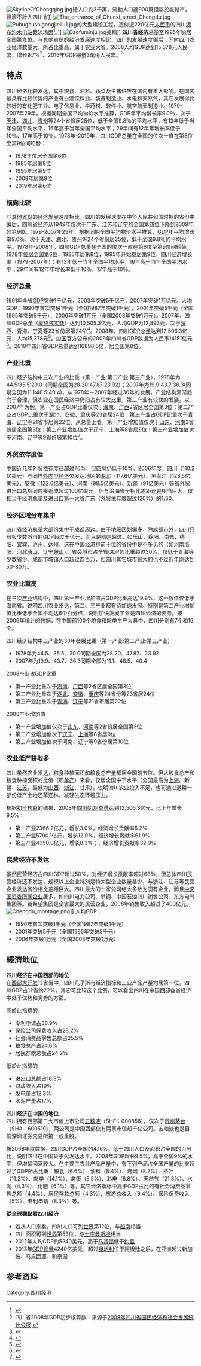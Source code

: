{{多個問題|
{{refimprove|time=2015-01-21T05:46:32+00:00}}
{{update|time=2015-01-21T05:46:32+00:00}}
{{copypaste|time=2017-01-10T01:43:20+00:00}}
}}
{{NoteTA
|1=zh:水準; zh-tw:水準; zh-cn:水平; zh-hk:水平
}}
[[File:SkylineOfChongqing.jpg|thumb]]總人口約3千萬，流動人口達900萬但屬於直轄市，經濟不計入四川省]]
[[File:The_entrance_of_Chunxi_street_Chengdu.jpg|thumb]]
[[File:Pubugoushigongjieliu1.jpg|right]]的大型建设工程，造价近220亿元[[人民币|人民币]]的四川[[瀑布沟水电站|瀑布沟水电站]]截流场面<ref>{{cite web |url=http://finance.sina.com.cn/roll/20040910/18251015791.shtml |title=《四川省经济概况》 |accessdate=2010-05-09 |publisher=新浪财经 |language=zh-hans |archive-date=2008-10-12 |archive-url=https://web.archive.org/web/20081012180747/http://finance.sina.com.cn/roll/20040910/18251015791.shtml |dead-url=no }}</ref>。]]
[[File:Daofuminju.jpg|thumb]]美稱]]
'''四川省经济'''总量至1995年稳居[[中华人民共和国省级行政区地区生产总值列表|全国第九位]]。与其他[[中国一级行政区|省份]]的[[中华人民共和国经济|经济发展]]速度相比，四川的发展速度偏后；同时四川农业经济数量大，所占比重高，属于农业大省。2008人均GDP达到15,378元人民幣，增长9.7%<ref>四川省2008年GDP初步核算数：来源于[http://www.sc.stats.gov.cn/Select.asp?Tag=8041&File=Info/gb/2008gb.htm 2008年四川省国民经济和社会发展统计公报] {{Wayback|url=http://www.sc.stats.gov.cn/Select.asp?Tag=8041&File=Info%2Fgb%2F2008gb.htm |date=20190602081212 }}</ref>、2016年GDP總量3萬億人民幣。<ref>{{Cite web |url=http://www.chinatimes.com/realtimenews/20160210000828-260409 |title=chinatimes.com/ |accessdate=2016-09-11 |archive-date=2016-09-19 |archive-url=https://web.archive.org/web/20160919020909/http://www.chinatimes.com/realtimenews/20160210000828-260409 |dead-url=no }}</ref>

==特点==
四川经济比较发达，其中粮食、油料、蔬菜及生猪供应在国内有重大影响。在国内最具有比较优势的产业有白酒饮料业、装备制造业、水电和天然气，其它发展得比较好的有化肥工业、电子信息业、中药材、软件业、航空航天制造业。1979-2007年29年，根据同期全国平均物价水平推算，GDP年平均增长率9.0％，次于[[天津市地区生产总值|天津]]、[[湖北省地区生产总值|湖北]]、[[贵州省地区生产总值|贵州]]等24个省份居25位，低于全国9.8％的平均水平，有13年低于当年全国平均水平，16年高于当年全国平均水平；29年间有12年年增长率低于10％，17年高于10％。1978年-2019年，四川GDP总量在全国的位次一直在第6位至第9位间轮替：
*1978年位居全国第6位
*1985年居第8位
*1995年居第9位
*2008年居第9位
*2019年居第6位

===横向比较===
与其他[[中国一级行政区|省份]]的[[中华人民共和国经济|经济发展]]速度相比，四川的发展速度在中华人民共和国时期的省份中偏后，四川省经济从1949年仅次于广东、江苏和辽宁的全国第四位下降到2009年的第9位。1979-2007年29年，根据同期全国平均物价水平推算，[[GDP|GDP]]年平均增长率9.0％，次于[[天津市地区生产总值|天津]]、[[湖北省地区生产总值|湖北]]、[[贵州省地区生产总值|贵州]]等24个省份居25位，低于全国9.8％的平均水平。1978年-2008年，四川GDP总量在全国的位次一直在第6位至第9位间轮替，[[中国省级行政区历年地区生产总值列表|1978年位居全国第6位]]，1985年居第8位，1995年开始稳居第9位。四川经济增长率（1979-2007年）：有13年低于当年全国平均水平，16年高于当年全国平均水平；29年间有12年年增长率低于10％，17年高于10％。

===经济总量===
1991年全省[[GDP|GDP]]突破1千亿元，2003年突破5千亿元，2007年突破1万亿元。人均GDP：1990年首次突破1千元（全国1987年突破1千元），2001年突破5千元（全国1995年突破5千元），2006年突破1万元（全国2003年突破1万元）。2007年，四川GDP总量（[[中华人民共和国国内生产总值#数据类型|最终核实数]]）达到10,505.3亿元，人均GDP为12,893元，次于[[陕西省地区生产总值|陕西]]、[[青海省地区生产总值|青海]]、[[宁夏回族自治区地区生产总值|宁夏]]等23省份居第24位<ref>{{cite web |url=http://219.235.129.54/cx/table/table.jsp |title=《2007年度各省级行政区GDP数据》 |accessdate=2010-01-01 |publisher=国家统计数据库 |language=zh-hans |deadurl=yes |archiveurl=https://archive.is/20080510120443/http://219.235.129.54/cx/table/table.jsp |archivedate=2008-05-10 }}</ref>。2008年，[[四川省地区生产总值|四川GDP总量]]达到12,506.3亿元，人均15,378元<ref>{{cite web |url=http://www.sc.stats.gov.cn/Select.asp?Tag=8041&File=Info/gb/2008gb.htm |title=《2008年四川省国民经济和社会发展统计公报》 |accessdate=2010-01-01 |publisher=四川省统计局 |language=zh-hans |archive-date=2019-06-02 |archive-url=https://web.archive.org/web/20190602081212/http://www.sc.stats.gov.cn/Select.asp?Tag=8041&File=Info%2Fgb%2F2008gb.htm |dead-url=yes }}</ref>。[[中华人民共和国|中国]]官方公布的2009年四川省GDP数据为人民币14151亿元<ref>{{cite web|url=http://www.tjcn.org/tjgb/201003/7844.html|title=《2009年四川省统计公报》|accessdate=2010-05-10|publisher=中国统计信息网|language=zh-hans|deadurl=yes|archiveurl=https://web.archive.org/web/20100413223648/http://www.tjcn.org/tjgb/201003/7844.html|archivedate=2010-04-13}}</ref>。2010年四川省GDP总量达到16898.6亿，居全国第8位。

===产业比重===
四川经济结构中三次产业的比重（第一产业:第二产业:第三产业），1978年为44.5:35.5:20.0（同期全国为28.20:47.87:23.92）；2007年为19.9:43.7:36.3(同期全国为11.1:48.5:40.4)，从1978年－2007年经过30年的发展，产业结构渐渐趋向于合理，但农业在国民经济中仍旧占有较大比重，第二产业有较快的发展。以2007年为例，第一产业占GDP比重仅次于[[海南省地区生产总值|海南]]、[[广西壮族自治区地区生产总值|广西]]2省区居全国第3位；第二产业占GDP比重次于[[湖北省地区生产总值|湖北]]、[[安徽省地区生产总值|安徽]]、[[重庆市地区生产总值|重庆]]等23省居24位；第三产业占GDP比重次于[[青海省地区生产总值|青海]]、[[辽宁省地区生产总值|辽宁]]等21省市居第22位。从总量上看，第一产业增加值仅次于[[山东省地区生产总值|山东]]、[[河南省地区生产总值|河南]]2省份居全国第3位；第二产业增加值次于辽宁、[[上海市地区生产总值|上海]]等8省居9位；第三产业增加值次于河南、辽宁等9省份居第10位<ref>{{cite web |url=http://finance.newssc.org/system/2010/02/19/012587711.shtml |title=《四川第三产业民营经济比重升幅首超一二产业》 |accessdate=2010-05-12 |publisher=四川新闻网 |language=zh-hans |deadurl=yes |archiveurl=https://web.archive.org/web/20111103091827/http://finance.newssc.org/system/2010/02/19/012587711.shtml |archivedate=2011-11-03 }}</ref>。

===外贸依存度低===
中国近几年[[外贸依存度|外贸依存度]]已超过70%，但四川仍低于10%。2006年度，四川（110.2亿美元）与同样[[外向型经济|外向型经济]]欠发达地区的[[湖北|湖北]]（117.6亿美元）、黑龙江（128.5亿美元）、[[安徽|安徽]]（122.6亿美元）、河南（98.5亿美元）、[[新疆|新疆]]（91亿美元）等省外贸进出口总额同时接近或超过100亿美元，但与沿海省份相比差距还是相当巨大，仅相当于经济总量及进出口第一大省[[广东|广东]]（外贸依存度超过120%）的1/50。

===经济区域分布集中===
四川省经济总量大部份集中于成都周边。由于地级区划偏多，除成都市外，四川只有极少数城市的GDP超过千亿元，而且是刚刚超过，如乐山、绵阳、南充、德阳、宜宾、泸州、达州，这在中国经济排前十位的省份中是不多见的（如河南[[洛阳|洛阳]]、河北[[唐山|唐山]]、辽宁[[鞍山|鞍山]]）。省会城市占全省GDP的比重超过30%，仅低于青海等少数省份。成都市城镇人口超过四百万，但四川其它城市最大的也不过近年刚达到50-80万。

===农业比重高===
在三次[[产业|产业]]结构中，四川第一产业增加值占GDP比重高达19.9%，这一数值仅低于海南省。说明四川农业发达，第二、三产业都有待加速发展。特别是第二产业增加值比重低于全国平均达6个百分点，说明加快发展工业是四川经济的要务。按2006年统计的数据，在中国前100个粮食和肉类生产大县中，四川分别有7个和16个。

四川经济结构中三产业的30年發展比重（第一产业:第二产业:第三产业）
*1978年为44.5、35.5、20.0同期全国为28.20、47.87、23.92
*2007年为19.9、43.7、36.3同期全国为11.1、48.5、40.4

2008产业占GDP比重
*第一产业比重次于[[海南省地区生产总值|海南]]、[[广西壮族自治区地区生产总值|广西]]等2省区居全国第3位
*第二产业比重次于[[湖北省地区生产总值|湖北]]、[[安徽省地区生产总值|安徽]]、[[重庆市地区生产总值|重庆]]等24省份等23省居24位
*第三产业比重次于[[青海省地区生产总值|青海]]、[[辽宁省地区生产总值|辽宁]]等21省市居第22位

2008产业增加值
*第一产业增加值仅次于[[山东省地区生产总值|山东]]、[[河南省地区生产总值|河南]]等2省份居全国第3位
*第二产业增加值次于[[辽宁省地区生产总值|辽宁]]、[[上海市地区生产总值|上海]]等8省居9位
*第三产业增加值次于河南、辽宁等9省份居第10位
===农业低产耕地多===
四川虽然农业发达，粮食种植面积和粮食总产量都居全国前五位。但从粮食总产和粮食种植面积的比值（即[[单产|单产]]）来看，仅居全国中下水平（全国最高为[[上海|上海]]、新疆、[[江苏|江苏]]，最低为[[山西|山西]]、[[浙江|浙江]]、甘肃）。说明四川农业投入不足，也可通过退耕一部份低产土地还草还林，减轻生态环境压力。

根据[[中华人民共和国国内生产总值#数据类型|初步核算]]的结果，2008年[[四川省地区生产总值|四川GDP总量]]达到12,506.3亿元，比上年增长9.5%；
*第一产业2366.2亿元，增长3.0%，经济增长贡献率5.2%
*第二产业5790.1亿元，增长12.9%，经济增长贡献率61.9%
*第三产业4350.0亿元，增长8.3%；，经济增长贡献率32.9%
===民营经济不发达===
虽然民营经济占四川GDP超过50%，对经济增长贡献率超过68%，但总体四川民营经济还不发达，规模以上企业特别是特大型企业数量甚少，与浙江、江苏等民营企业发达省份相比差距巨大。四川最大的十家公司绝大多数为国有企业，而且[[中央企业|中央国资委所属企业]]居多，如四川电力公司、攀钢、中国石油四川销售公司、东方电气集团等。新希望集团是全省最大的民营企业，2008年销售收入超过了400亿元。
[[File:Chengdu_montage.png|thumb]]]]
人均GDP：
*1990年首次突破1千元（全国1987年突破1千元）
*2001年突破5千元（全国1995年突破5千元）
*2006年突破1万元（全国2003年突破1万元）

==經濟地位==
'''四川经济在中国西部的地位'''<br>
在[[西部大开发|西部大开发]]12省当中，四川几乎所有经济指标和工业产品产量均居第一位。四川GDP占12省约22%，其它可比较这个比例，可以看出四川在中国西部各省经济中处于优势和劣势的方面。

高於此指標的
*专利申请占38.9%
*保险公司保费收入占28.2%
*社会消费品零售总额占25.5%
*粮食总产占24.6%
*居民存款总额占24.2%

低於此指標的
*进出口总额占18.3%
*财政收入占19%
*发电量占12.3%
*水泥产量占17%，

'''四川经济在中国的地位'''<br>
四川拥有西部第二大市值上市公司[[五粮液|五粮液]]（SHE：000858），仅次于[[贵州茅台|贵州茅台]]（SHA：600519），两公司是中国西部仅有两家市值超千亿公司。五粮液也是目前深圳证券交易所第一权重股。

按2008年度数据，四川GDP占全国的4.16%，低于四川人口及面积占全国的百分比，说明四川在中国处于欠发达水平。2008年GDP增长9.5%，高于全国9%的水平，但增幅回落较大。在主要工农业产品产量中，有下列产品占全国产量的比重超过了GDP所占比重：粮食（6.6%）、油料（8.4%）、烤烟（8.7%）、茶叶（11.2%）、肉类（14.1%）、禽蛋（5.5%）、彩电（8.8%）、天然气（21.8%）、水泥（4.3%）、化肥（6.1%）等，其它经济指标中高于GDP占比的有社会消费品零售总额（4.4%）、居民存款总额（4.3%）、旅游总收入（9.4%）、保险保费收入（5%）、专利申请（8.3%）等。

'''從全球觀點看四川经济'''
*若从人口来看，四川人口可列[[国家人口列表|世界]]第12位，与[[越南|越南]]相当
*四川面积可列[[国家面积列表|世界]]第53位，与[[土库曼斯坦|土库曼斯坦]]相当
*2012年人均GDP约5240美元，高于[[马其顿|马其顿]]低于[[约旦|约旦]]
*2013年[[各国国内生产总值列表_(国际汇率)|GDP總量]]4240亿美元，超过[[奥地利|奥地利]]位于阿根廷之后，在亚洲超过新加坡、马来西亚、和泰国

==参考资料==
{{Reflist}}

{{Navboxes
|title=中华人民共和国经济
|list1=
{{9+2}}
{{中国各省级行政区经济}}
{{中华人民共和国国内生产总值}}
}}
{{Sichuan topics}}

[[Category:四川经济|Category:四川经济]]